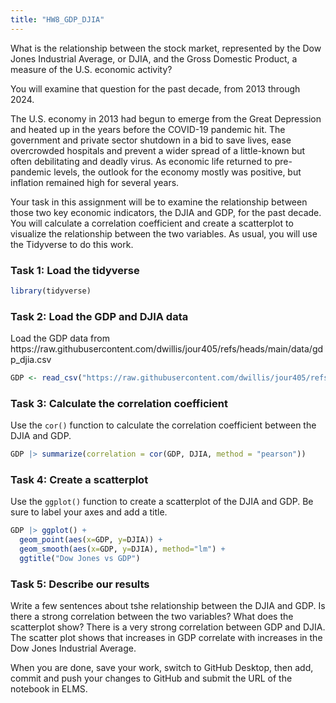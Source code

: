 ```yaml
---
title: "HW8_GDP_DJIA"
---
```


What is the relationship between the stock market, represented by the Dow Jones Industrial Average, or DJIA, and the Gross Domestic Product, a measure of the U.S. economic activity?

You will examine that question for the past decade, from 2013 through 2024.

The U.S. economy in 2013 had begun to emerge from the Great Depression and heated up in the years before the COVID-19 pandemic hit. The government and private sector shutdown in a bid to save lives, ease overcrowded hospitals and prevent a wider spread of a little-known but often debilitating and deadly virus. As economic life returned to pre-pandemic levels, the outlook for the economy mostly was positive, but inflation remained high for several years.

Your task in this assignment will be to examine the relationship between those two key economic indicators, the DJIA and GDP, for the past decade. You will calculate a correlation coefficient and create a scatterplot to visualize the relationship between the two variables. As usual, you will use the Tidyverse to do this work.

### Task 1: Load the tidyverse

```r
library(tidyverse)
```

### Task 2: Load the GDP and DJIA data

Load the GDP data from https://raw.githubusercontent.com/dwillis/jour405/refs/heads/main/data/gdp_djia.csv

```r
GDP <- read_csv("https://raw.githubusercontent.com/dwillis/jour405/refs/heads/main/data/gdp_djia.csv")
```

### Task 3: Calculate the correlation coefficient

Use the `cor()` function to calculate the correlation coefficient between the DJIA and GDP.

```r
GDP |> summarize(correlation = cor(GDP, DJIA, method = "pearson"))
```

### Task 4: Create a scatterplot

Use the `ggplot()` function to create a scatterplot of the DJIA and GDP. Be sure to label your axes and add a title.

```r
GDP |> ggplot() +
  geom_point(aes(x=GDP, y=DJIA)) +
  geom_smooth(aes(x=GDP, y=DJIA), method="lm") +
  ggtitle("Dow Jones vs GDP")
```

### Task 5: Describe our results

Write a few sentences about tshe relationship between the DJIA and GDP. Is there a strong correlation between the two variables? What does the scatterplot show?
There is a very strong correlation between GDP and DJIA. The scatter plot shows that increases in GDP correlate with increases in the Dow Jones Industrial Average.

When you are done, save your work, switch to GitHub Desktop, then add, commit and push your changes to GitHub and submit the URL of the notebook in ELMS.

